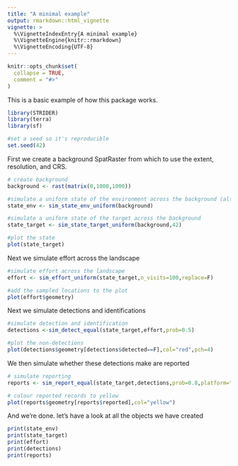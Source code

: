 ```yaml
---
title: "A minimal example"
output: rmarkdown::html_vignette
vignette: >
  %\VignetteIndexEntry{A minimal example}
  %\VignetteEngine{knitr::rmarkdown}
  %\VignetteEncoding{UTF-8}
---
```


```r
knitr::opts_chunk$set(
  collapse = TRUE,
  comment = "#>"
)
```

This is a basic example of how this package works.

```r
library(STRIDER)
library(terra)
library(sf)

#set a seed so it's reproducible
set.seed(42)
```

First we create a background SpatRaster from which to use the extent, resolution, and CRS.

```r
# create background
background <- rast(matrix(0,1000,1000))

#simulate a uniform state of the environment across the background (although in this example we don't actually use it)
state_env <- sim_state_env_uniform(background)

#simulate a uniform state of the target across the background
state_target <- sim_state_target_uniform(background,42)

#plot the state
plot(state_target)
```

Next we simulate effort across the landscape

```r
#simulate effort across the landscape
effort <- sim_effort_uniform(state_target,n_visits=100,replace=F)

#add the sampled locations to the plot
plot(effort$geometry)
```

Next we simulate detections and identifications

```r
#simulate detection and identification
detections <-sim_detect_equal(state_target,effort,prob=0.5)

#plot the non-detections
plot(detections$geometry[detections$detected==F],col="red",pch=4)

```

We then simulate whether these detections make are reported

```r
# simulate reporting
reports <- sim_report_equal(state_target,detections,prob=0.8,platform="iRecord")

# colour reported records to yellow
plot(reports$geometry[reports$reported],col="yellow")
```

And we're done. let's have a look at all the objects we have created

```r
print(state_env)
print(state_target)
print(effort)
print(detections)
print(reports)
```

